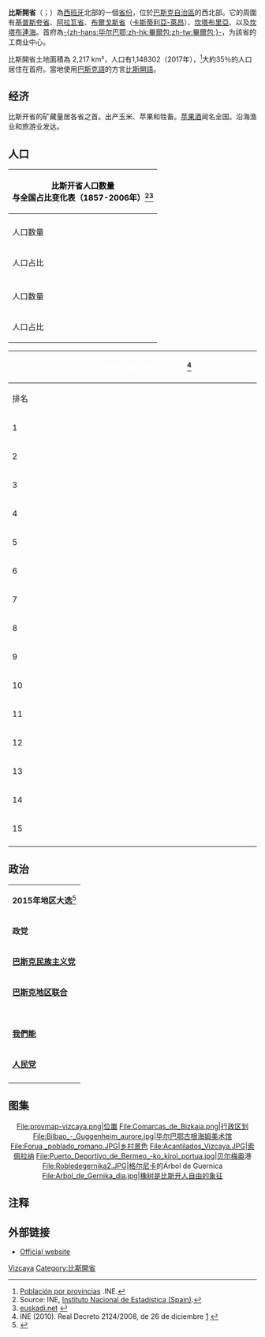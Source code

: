 {{Infobox Province Spain
| name                    = 比斯开省
| native_name             = Bizkaia
| image_skyline           = Puente_de_Vizcaya-Guecho_y_Portugalete.jpg
| image_alt               = 比斯开桥
| image_caption           = 
| image_flag              = Bandera de Vizcaya.svg
| image_shield            = Coat of Arms of Biscay.svg
| motto                   = 
| anthem                  = 
| image_map               = Biscay in Spain.svg
| coordinates             = {{coord|43|15|N|2|59|W|region:ES-SS_type:adm1st_source:GNS-enwiki|display=inline,title}}
| autonomous_community    = {{flagicon|巴斯克}} [[巴斯克自治区|巴斯克自治区]]
| capital                 = [[毕尔巴鄂|毕尔巴鄂]]
| government_type         =  
| president               = 
| president_party         = 
| area_total_km2          = 2217
| area_rank               = 49<ref>{{Cite web |url=http://www.ine.es/inebaseweb/pdfDispacher.do?td=154090&L=0 |title=Superficie y altimetría, INE |access-date=2018-09-04 |archive-date=2018-09-12 |archive-url=https://web.archive.org/web/20180912121137/http://www.ine.es/inebaseweb/pdfDispacher.do?td=154090&L=0 |dead-url=no }}</ref>
| area_percent            = 0.44
| elevation_m             = 
| language                = [[西班牙语|西班牙语]]
| population_total        = 138686
| population_as_of        = 2017
| population_rank         = 9
| population_demonym      = Basque, Bizkaitar
| website                 = [http://www.bizkaia.net/ Bizkaiko Foru Aldundia]
}}

'''比斯開省'''（{{lang-eu|Bizkaia}}；{{lang-es|Vizcaya}}）為[[西班牙|西班牙]]北部的一個[[西班牙行政區劃|省份]]，位於[[巴斯克自治區|巴斯克自治區]]的西北部。它的周圍有[[基普斯夸省|基普斯夸省]]、[[阿拉瓦省|阿拉瓦省]]、[[布爾戈斯省|布爾戈斯省]]（[[卡斯蒂利亞-萊昂|卡斯蒂利亞-萊昂]]）、[[坎塔布里亞|坎塔布里亞]]、以及[[坎塔布連海|坎塔布連海]]。首府為[[畢爾包|-{zh-hans:毕尔巴鄂;zh-hk:畢爾包;zh-tw:畢爾包;}-]]，为該省的工商业中心。

比斯開省土地面積為 2,217 km²，人口有1,148302（2017年），<ref>[http://www.ine.es/jaxiT3/Datos.htm?t=2852 Población por provincias] {{Wayback|url=http://www.ine.es/jaxiT3/Datos.htm?t=2852 |date=20180824011226 }}.INE.</ref>大約35％的人口居住在首府。當地使用[[巴斯克語|巴斯克語]]的方言[[比斯開語|比斯開語]]。

== 经济 ==
比斯开省的矿藏量居各省之首。出产玉米、苹果和牲畜。[[苹果酒#西班牙|苹果酒]]闻名全国。沿海渔业和旅游业发达。

==人口==
{| class="wikitable" border="1"
!bgcolor=black colspan=20 style="color:black;"|比斯开省人口数量<br />与全国占比变化表（1857-2006年）<ref>Source: INE, [[Instituto_Nacional_de_Estadística_(Spain)|Instituto Nacional de Estadística (Spain)]].</ref><ref name="euskadi">[http://www.euskadi.net/elecinf/elec_actuales/mun_jjgg/concejalias/concejalias_1_2_48_mun_c.htm euskadi.net] {{webarchive |url=https://web.archive.org/web/20110927075203/http://www.euskadi.net/elecinf/elec_actuales/mun_jjgg/concejalias/concejalias_1_2_48_mun_c.htm |date= 2011-09-27 }}</ref>
|-
! !! '''1857''' !! '''1900''' !! '''1910''' !! '''1920''' !! '''1930''' !! '''1940''' !! '''1950'''
|-
| 人口数量 ||align=center| 160,579||align=center| 311,361|| align=center|349,923|| align=center| 409,550|| align=center| 485,205|| align=center| 511,135||align=center|569,188
|-
| 人口占比 ||align=center|1.04%||align=center|1.67%||align=center|1.75% || align=center| 1.91%|| align=center|2.05%|| align=center| 1.96%|| align=center| 2.02%
|-
! !! '''1960''' !! '''1970''' !! '''1981''' !! '''1991''' !! '''1996''' !! '''2001''' !! '''2006'''
|-
| 人口数量 || align=center| 754,383|| align=center| 1,043,310|| align=center| 1,181,401|| align=center|1,156,245|| align=center| 1,140,026|| align=center| 1,132,616|| align=center| 1,139,863
|-
| 人口占比 || align=center| 2.47%||align=center| 3.07% || align=center| 3.13%|| align=center| 2.93%|| align=center| 2.87% || align=center| 2.75%|| align=center|2.55%
|}

{| class="toc" cellpadding=0 cellspacing=0 width=35% style="float:left; text-align:center;clear:all; margin-left:10px; font-size:95%;"
!bgcolor=green colspan=8 style="color:white;"|比斯开省重要市镇列表(2010年)<ref>INE (2010). Real Decreto 2124/2008, de 26 de diciembre [http://www.ine.es/jaxi/menu.do?type=pcaxis&path=%2Ft20%2Fe260%2Fa2008%2F&file=pcaxis&N=&L=0] {{Wayback|url=http://www.ine.es/jaxi/menu.do?type=pcaxis&path=%2Ft20%2Fe260%2Fa2008%2F&file=pcaxis&N=&L=0 |date=20090101004104 }}</ref>
|-bgcolor=#efefef
!width=10% |排名
!width=75% |市镇
!width=15% |人口
|-
|1||'''[[毕尔巴鄂|毕尔巴鄂]]'''||353,187
|-
|2||'''[[巴拉卡尔多|巴拉卡尔多]]'''||99,321
|-
|3||'''[[格乔|格乔]]'''||80,277
|-
|4||'''[[波尔图加莱特|波尔图加莱特]]'''||47,856
|-
|5||'''[[桑图尔特西|桑图尔特西]]'''||47,004
|-
|6||'''[[巴绍里|巴绍里]]'''||42,452
|-
|7||'''[[莱约阿|莱约阿]]'''||29,217
|-
|8||'''[[塞斯陶|塞斯陶]]'''||29,224
|-
|9||'''[[加尔达考|加尔达考]]'''||29,254
|-
|10||'''[[杜蘭戈州|杜蘭戈州]]'''||28,261
|-
|11||'''[[埃兰迪奥|埃兰迪奥]]'''||24,294
|-
|12||'''[[阿莫雷维耶塔-埃查诺|阿莫雷维耶塔-埃查诺]]'''||17,969 
|-
|13||'''[[贝尔梅奥|贝尔梅奥]]'''||17,026
|-
|14||'''[[蒙希亚|蒙希亚]]'''||16,527
|-
|15||'''[[格尔尼卡|格尔尼卡]]'''||16,295
|-
|}

{{clear}}

==政治==
{| class="wikitable" border="1"
|-----
| colspan="5" bgcolor="#C0C0C0" | <center>'''2015年地区大选'''<ref>{{cite web|url=http://m24hauteskundeak.naiz.eus/index.php?herrialdea=bizkaia|title=M24: Hauteskundeak|publisher=naiz.info|date=2015-05-24|access-date=2018-09-04|archive-date=2020-11-26|archive-url=https://web.archive.org/web/20201126213049/https://m24hauteskundeak.naiz.eus/index.php?herrialdea=bizkaia|dead-url=no}}</ref></center>
|-----
| bgcolor="#EFEFEF" | '''政党''' 
| bgcolor="#EFEFEF" | '''代表人数'''
|-----
| bgcolor="#32CD32" | '''[[巴斯克民族主义党|巴斯克民族主义党]]'''
| 23
|-----
| bgcolor="#7CFC00" | '''[[巴斯克地区联合|巴斯克地区联合]]'''
| 11
|-----
| bgcolor="#FF6347" | '''{{tsl|en|Socialist Party of the Basque Country–Basque Country Left|巴斯克自治区社会党-巴斯克自治区左派}}'''
| 7
|-----
| bgcolor="#9955BB" | '''[[我們能_(西班牙政黨)|我們能]]'''
| 6
|-----
| bgcolor="#1E90FF" | '''[[人民党_(西班牙)|人民党]]'''
| 4
|-----
|}

==图集==
<center>
<gallery>
File:provmap-vizcaya.png|位置
File:Comarcas_de_Bizkaia.png|行政区划
File:Bilbao_-_Guggenheim_aurore.jpg|[[毕尔巴鄂古根海姆美术馆|毕尔巴鄂古根海姆美术馆]]
File:Forua,_poblado_romano.JPG|乡村景色
File:Acantilados_Vizcaya.JPG|[[索佩拉纳|索佩拉纳]]
File:Puerto_Deportivo_de_Bermeo_-ko_kirol_portua.jpg|[[贝尔梅奥|贝尔梅奥]]港
File:Robledegernika2.JPG|[[格尔尼卡|格尔尼卡]]的Árbol de Guernica
File:Arbol_de_Gernika_día.jpg|橡树是比斯开人自由的象征
</gallery>
</center>

==注释==
{{Reflist|2}}

==外部链接==
{{Commons category|Biscay}}
*[http://www.bizkaia.net/home2/Temas/DetalleTema.asp?Tem_Codigo=337 Official website] {{Wayback|url=http://www.bizkaia.net/home2/Temas/DetalleTema.asp?Tem_Codigo=337 |date=20100420001216 }}  

{{西班牙省份}}
{{比斯開省市鎮}}

[[Category:西班牙省份|Vizcaya]]
[[Category:比斯開省|Category:比斯開省]]